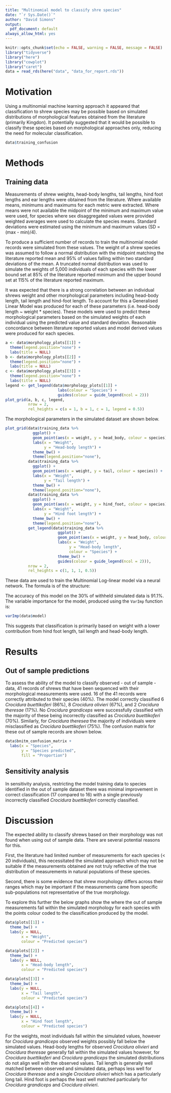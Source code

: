 ```yaml
---
title: "Multinomial model to classify shre species"
date: "`r Sys.Date()`"
author: "David Simons"
output: 
  pdf_document: default
always_allow_html: yes
---
```


```r
knitr::opts_chunk$set(echo = FALSE, warning = FALSE, message = FALSE)
library("tidyverse")
library("here")
library("cowplot")
library("caret")
data = read_rds(here("data", "data_for_report.rds"))
```

# Motivation

Using a multinomial machine learning approach it appeared that classification to shrew species may be possible based on simulated distributions of morphological features obtained from the literature (primarily Kingdon). It potentially suggested that it would be possible to classify these species based on morphological approaches only, reducing the need for molecular classification.

```r
data$training_confusion
```

# Methods

## Training data

Measurements of shrew weights, head-body lengths, tail lengths, hind foot lengths and ear lengths were obtained from the literature. Where available means, minimums and maximums for each metric were extracted. Where means were not available the midpoint of the minimum and maximum value were used, for species where sex disaggregated values were provided weighted averages were used to calculate the species means. Standard deviations were estimated using the minimum and maximum values (SD = (max - min)/4).

To produce a sufficient number of records to train the multinomial model records were simulated from these values. The weight of a shrew species was assumed to follow a normal distribution with the midpoint matching the literature reported mean and 95% of values falling within two standard deviations of the mean. A truncated normal distribution was used to simulate the weights of 5,000 individuals of each species with the lower bound set at 85% of the literature reported minimum and the upper bound set at 115% of the literature reported maximum.

It was expected that there is a strong correlation between an individual shrews weight and other morphological parameters including head-body length, tail length and hind-foot length. To account for this a Generalised Linear Model was produced for each of these parameters (i.e. head-body length \~ weight \* species). These models were used to predict these morphological parameters based on the simulated weights of each individual using the predicted value and standard deviation. Reasonable concordance between literature reported values and model derived values were produced for each species.

```r

a <- data$morphology_plots[[1]] +
  theme(legend.position="none") +
  labs(title = NULL)
b <- data$morphology_plots[[2]] +
  theme(legend.position="none") +
  labs(title = NULL)
c <- data$morphology_plots[[3]] +
  theme(legend.position="none") +
  labs(title = NULL)
legend <- get_legend(data$morphology_plots[[1]] +
                       labs(colour = "Species") +
                       guides(colour = guide_legend(ncol = 2)))
plot_grid(a, b, c, legend,
          nrow = 2,
          rel_heights = c(a = 1, b = 1, c = 1, legend = 0.5))

```

The morphological parameters in the simulated dataset are shown below.

```r

plot_grid(data$training_data %>%
            ggplot() +
            geom_point(aes(x = weight, y = head_body, colour = species)) +
            labs(x = "Weight",
                 y = "Head-body length") +
            theme_bw() +
            theme(legend.position="none"),
          data$training_data %>%
            ggplot() +
            geom_point(aes(x = weight, y = tail, colour = species)) +
            labs(x = "Weight",
                 y = "Tail length") +
            theme_bw() +
            theme(legend.position="none"),
          data$training_data %>%
            ggplot() +
            geom_point(aes(x = weight, y = hind_foot, colour = species)) +
            labs(x = "Weight",
                 y = "Hind foot length") +
            theme_bw() +
            theme(legend.position="none"),
          get_legend(data$training_data %>%
                       ggplot() +
                       geom_point(aes(x = weight, y = head_body, colour = species)) +
                       labs(x = "Weight",
                            y = "Head-body length",
                            colour = "Species") +
                       theme_bw() +
                       guides(colour = guide_legend(ncol = 2))),
          nrow = 2,
          rel_heights = c(1, 1, 1, 0.5))

```

These data are used to train the Multinomial Log-linear model via a neural network. The formula is of the structure:

```{=tex}
\begin{equation} 
  multinom(\text{Species} \sim \text{Weight} + \text{Head-body length} + \text{Tail length} + \text{Hind foot length})
\end{equation}
```

The accuracy of this model on the 30% of withheld simulated data is 91.1%. The variable importance for the model, produced using the `VarImp` function is:

```r

varImp(data$model)

```
This suggests that classification is primarily based on weight with a lower contribution from hind foot length, tail length and head-body length.

# Results

## Out of sample predictions

To assess the ability of the model to classify observed - out of sample - data, 41 records of shrews that have been sequenced with their morphological measurements were used. 16 of the 41 records were correctly attributed to their species (40%). The model correctly classified 6 *Crocidura buettikoferi* (86%), 8 *Crocidura olivieri* (67%), and 2 *Crocidura theresae* (17%). No *Crocidura grandiceps* were successfully classified with the majority of these being incorrectly classified as *Crocidura buettikoferi* (70%). Similarly, for *Crocidura theresea* the majority of individuals were misclassified as *Crocidura buettikoferi* (75%). The confusion matrix for these out of sample records are shown below.

```r

data$bnitm_confusion_matrix +
  labs(x = "Species",
       y = "Species predicted",
       fill = "Proportion")

```

## Sensitivity analysis

In sensitivity analysis, restricting the model training data to species identified in the out of sample dataset there was minimal improvement in correct classification (17 compared to 16) with a single previously incorrectly classified *Crocidura buettikoferi* correctly classified.

# Discussion

The expected ability to classify shrews based on their morphology was not found when using out of sample data. There are several potential reasons for this.

First, the literature had limited number of measurements for each species (<  20 individuals), this necessitated the simulated approach which may not be suitable if the measurements obtained are not truly reflective of the true distribution of measurements in natural populations of these species.

Second, there is some evidence that shrew morphology differs across their ranges which may be important if the measurements came from specific sub-populations not representative of the true morphology.

To explore this further the below graphs show the where the out of sample measurements fall within the simulated morphology for each species with the points colour coded to the classification produced by the model. 

```r

data$plots[[1]] +
  theme_bw() +
  labs(y = NULL,
       x = "Weight",
       colour = "Predicted species")

data$plots[[2]] +
  theme_bw() +
  labs(y = NULL,
       x = "Head-body length",
       colour = "Predicted species")

data$plots[[3]] +
  theme_bw() +
  labs(y = NULL,
       x = "Tail length",
       colour = "Predicted species")

data$plots[[4]] +
  theme_bw() +
  labs(y = NULL,
       x = "Hind foot length",
       colour = "Predicted species")

```

For the weights, most individuals fall within the simulated values, however for *Crocidura grandiceps* observed weights possibly fall below the simulated values. Head-body lengths for observed *Crocidura olivieri* and *Crocidura theresae* generally fall within the simulated values however, for *Crocidura buettikoferi* and *Crocidura grandiceps* the simulated distributions do not align well with the observed values. Tail length is generally well matched between observed and simulated data, perhaps less well for *Crocidura theresae* and a single *Crocidura olivieri* which has a particularly long tail. Hind foot is perhaps the least well matched particularly for *Crocidura grandiceps* and *Crocidura olivieri*.